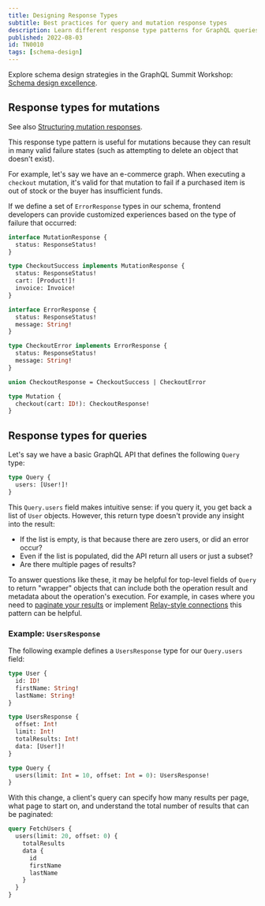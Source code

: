 ```yaml
---
title: Designing Response Types
subtitle: Best practices for query and mutation response types
description: Learn different response type patterns for GraphQL queries and mutations.
published: 2022-08-03
id: TN0010
tags: [schema-design]
---
```


<SummitCallout topic="schema design">

Explore schema design strategies in the GraphQL Summit Workshop: [Schema design excellence](https://reg.summit.graphql.com/flow/apollo/summit24/AttendeePortal/page/catalog/session/1712947470535001L9a9).

</SummitCallout>

## Response types for mutations

<Tip>

See also [Structuring mutation responses](/apollo-server/schema/schema#structuring-mutation-responses).

</Tip>

This response type pattern is useful for mutations because they can result in many valid failure states (such as attempting to delete an object that doesn't exist).

For example, let's say we have an e-commerce graph. When executing a `checkout` mutation, it's valid for that mutation to fail if a purchased item is out of stock or the buyer has insufficient funds.

If we define a set of `ErrorResponse` types in our schema, frontend developers can provide customized experiences based on the type of failure that occurred:

```graphql
interface MutationResponse {
  status: ResponseStatus!
}

type CheckoutSuccess implements MutationResponse {
  status: ResponseStatus!
  cart: [Product!]!
  invoice: Invoice!
}

interface ErrorResponse {
  status: ResponseStatus!
  message: String!
}

type CheckoutError implements ErrorResponse {
  status: ResponseStatus!
  message: String!
}

union CheckoutResponse = CheckoutSuccess | CheckoutError

type Mutation {
  checkout(cart: ID!): CheckoutResponse!
}
```

## Response types for queries

Let's say we have a basic GraphQL API that defines the following `Query` type:

```graphql
type Query {
  users: [User!]!
}
```

This `Query.users` field makes intuitive sense: if you query it, you get back a list of `User` objects. However, this return type doesn't provide any insight into the result:

- If the list is empty, is that because there are zero users, or did an error occur?
- Even if the list is populated, did the API return all users or just a subset?
- Are there multiple pages of results?

To answer questions like these, it may be helpful for top-level fields of `Query` to return "wrapper" objects that can include both the operation result and metadata about the operation's execution. For example, in cases where you need to [paginate your results](/technotes/TN0027-demand-oriented-schema-design/#a-brief-sidebar-on-pagination-conventions) or implement [Relay-style connections](/technotes/TN0029-relay-style-connections/) this pattern can be helpful.

### Example: `UsersResponse`

The following example defines a `UsersResponse` type for our `Query.users` field:

```graphql
type User {
  id: ID!
  firstName: String!
  lastName: String!
}

type UsersResponse {
  offset: Int!
  limit: Int!
  totalResults: Int!
  data: [User!]!
}

type Query {
  users(limit: Int = 10, offset: Int = 0): UsersResponse!
}
```

With this change, a client's query can specify how many results per page, what page to start on, and understand the total number of results that can be paginated:

```graphql
query FetchUsers {
  users(limit: 20, offset: 0) {
    totalResults
    data {
      id
      firstName
      lastName
    }
  }
}
```
